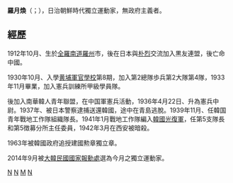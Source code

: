 {{unreferenced|time=2016-05-13T05:27:44+00:00}}
'''羅月煥'''（{{lang-ko|나월환}}；{{bd|1912年|10月14日|1942年|3月1日}}），日治朝鮮時代獨立運動家，無政府主義者。

==經歷==
1912年10月、生於[[全羅南道|全羅南道]][[羅州|羅州]]市，後在日本與[[朴烈|朴烈]]交流加入黒友連盟，後亡命中國。

1930年10月、入學[[黄埔軍官學校|黄埔軍官學校]]第8期，加入第2總隊歩兵第2大隊第4隊，1933年11月畢業，加入憲兵訓練所甲級學員隊。

後加入南華韓人青年聯盟，在中国軍憲兵活動，1936年4月22日、升為憲兵中尉。1937年、被日本警察逮捕送還韓國，途中在青島逃脫。1939年11月、任韓国青年戰地工作隊組織隊長。1941年1月戰地工作隊編入[[韓國光復軍|韓國光復軍]]，任第5支隊長和第5徴募分所主任委員，1942年3月在西安被暗殺。

1963年被韓國政府追授建國勲章獨立章。

2014年9月被[[大韓民國國家報勳處|大韓民國國家報勳處]]選為今月之獨立運動家。

[[Category:朝鮮半島獨立運動人物|N]]
[[Category:全羅南道出身人物|N]]
[[Category:羅州市出身人物|M]]
[[Category:羅姓|N]]